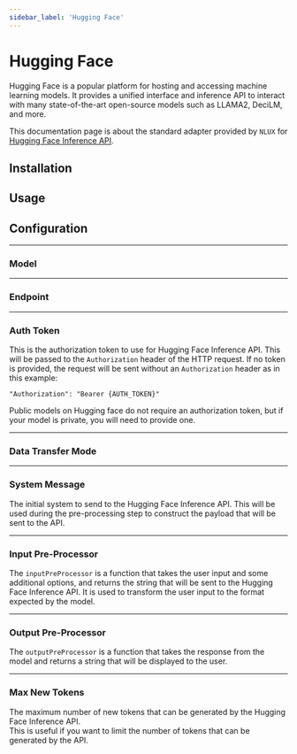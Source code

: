 ```yaml
---
sidebar_label: 'Hugging Face'
---
```















# Hugging Face

Hugging Face is a popular platform for hosting and accessing machine learning models. It provides a unified
interface and inference API to interact with many state-of-the-art open-source models such as LLAMA2, DeciLM,
and more.

This documentation page is about the standard adapter provided by `NLUX` for [Hugging Face Inference API](https://huggingface.co/inference-endpoints/serverless).

<PlatformSelector reactJs={ReactJs} javascript={Javascript}/>

## Installation

<PlatformSection reactJs={InstallationReactJs} javascript={InstallationJavascript}/>

## Usage

<PlatformSection reactJs={UsageReactJs} javascript={UsageJavascript}/>

## Configuration

<PlatformSection reactJs={ConfigReactJs} javascript={ConfigJavascript}/>

---

### Model

<PlatformSection reactJs={ConfigModelReactJs} javascript={ConfigModelJavascript}/>

---

### Endpoint

<PlatformSection reactJs={ConfigEndpointReactJs} javascript={ConfigEndpointJavascript}/>

---

### Auth Token

This is the authorization token to use for Hugging Face Inference API.
This will be passed to the `Authorization` header of the HTTP request.
If no token is provided, the request will be sent without an `Authorization` header as in this example:

```
"Authorization": "Bearer {AUTH_TOKEN}"
```

Public models on Hugging face do not require an authorization token, but if your model is private, you will
need to provide one.

<PlatformSection reactJs={ConfigAuthTokenReactJs} javascript={ConfigAuthTokenJavascript}/>

---

### Data Transfer Mode

<PlatformSection reactJs={ConfigDataTransferModeReactJs} javascript={ConfigDataTransferModeJavascript}/>

---

### System Message

The initial system to send to the Hugging Face Inference API.
This will be used during the pre-processing step to construct the payload that will be sent to the API.

<PlatformSection reactJs={ConfigSystemMessageReactJs} javascript={ConfigSystemMessageJavascript}/>

---

### Input Pre-Processor

The `inputPreProcessor` is a function that takes the user input and some additional options, and returns
the string that will be sent to the Hugging Face Inference API. It is used to transform the user input
to the format expected by the model.

<PlatformSection reactJs={ConfigInputPreProcessorReactJs} javascript={ConfigInputPreProcessorJavascript}/>

---

### Output Pre-Processor

The `outputPreProcessor` is a function that takes the response from the model and returns a string that
will be displayed to the user.

<PlatformSection reactJs={ConfigOutputPreProcessorReactJs} javascript={ConfigOutputPreProcessorJavascript}/>

---

### Max New Tokens

The maximum number of new tokens that can be generated by the Hugging Face Inference API.<br />
This is useful if you want to limit the number of tokens that can be generated by the API.

<PlatformSection reactJs={ConfigMaxNewTokensReactJs} javascript={ConfigMaxNewTokensJavascript}/>
